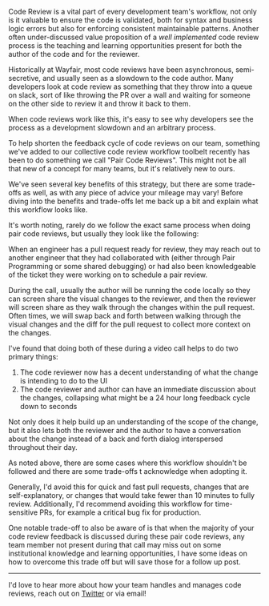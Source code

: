 
Code Review is a vital part of every development team's workflow, not only is it
valuable to ensure the code is validated, both for syntax and business logic
errors but also for enforcing consistent maintainable patterns. Another often
under-discussed value proposition of a _well implemented_ code review process is
the teaching and learning opportunities present for both the author of the code
and for the reviewer.

Historically at Wayfair, most code reviews have been asynchronous,
semi-secretive, and usually seen as a slowdown to the code author. Many
developers look at code review as something that they throw into a queue on
slack, sort of like throwing the PR over a wall and waiting for someone on the
other side to review it and throw it back to them.

When code reviews work like this, it's easy to see why developers see the
process as a development slowdown and an arbitrary process.

To help shorten the feedback cycle of code reviews on our team, something we've
added to our collective code review workflow toolbelt recently has been to do
something we call "Pair Code Reviews". This might not be all that new of a
concept for many teams, but it's relatively new to ours.

We've seen several key benefits of this strategy, but there are some trade-offs
as well, as with any piece of advice your mileage may vary! Before diving into
the benefits and trade-offs let me back up a bit and explain what this workflow
looks like.

It's worth noting, rarely do we follow the exact same process when doing pair
code reviews, but usually they look like the following:

When an engineer has a pull request ready for review, they may reach out to
another engineer that they had collaborated with (either through <Link to="/blog/2021/november/pair-programming">Pair Programming</Link> or some shared debugging) or had also been knowledgeable of
the ticket they were working on to schedule a pair review.

During the call, usually the author will be running the code locally so they can
screen share the visual changes to the reviewer, and then the reviewer will
screen share as they walk through the changes within the pull request. Often
times, we will swap back and forth between walking through the visual changes
and the diff for the pull request to collect more context on the changes.

I've found that doing both of these during a video call helps to do two primary
things:

1. The code reviewer now has a decent understanding of what the change is
   intending to do to the UI
2. The code reviewer and author can have an immediate discussion about the
   changes, collapsing what might be a 24 hour long feedback cycle down to
   seconds

Not only does it help build up an understanding of the scope of the change, but
it also lets both the reviewer and the author to have a conversation about the
change instead of a back and forth dialog interspersed throughout their day.

As noted above, there are some cases where this workflow shouldn't be followed
and there are some trade-offs t acknowledge when adopting it.

Generally, I'd avoid this for quick and fast pull requests, changes that are
self-explanatory, or changes that would take fewer than 10 minutes to fully
review. Additionally, I'd recommend avoiding this workflow for time-sensitive
PRs, for example a critical bug fix for production.

One notable trade-off to also be aware of is that when the majority of your code
review feedback is discussed during these pair code reviews, any team member not
present during that call may miss out on some institutional knowledge and
learning opportunities, I have some ideas on how to overcome this trade off but
will save those for a follow up post.

<Spacer />

---

I'd love to hear more about how your team handles and manages code reviews,
reach out on [Twitter](https://twitter.com/immatthamlin) or via <ExternalLink href="mailto:matthewjameshamlin@gmail.com?subject=Code Reviews">email</ExternalLink>!
